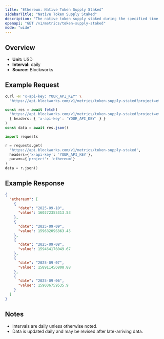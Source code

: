 ```yaml
---
title: "Ethereum: Native Token Supply Staked"
sidebarTitle: "Native Token Supply Staked"
description: "The native token supply staked during the specified time period for given blockchain."
openapi: "GET /v1/metrics/token-supply-staked"
mode: "wide"
---
```


## Overview

- **Unit:** USD
- **Interval:** daily
- **Source:** Blockworks

## Example Request

<CodeGroup>

```bash cURL
curl -H "x-api-key: YOUR_API_KEY" \
  "https://api.blockworks.com/v1/metrics/token-supply-staked?project=ethereum"
```

```typescript TypeScript
const res = await fetch(
  'https://api.blockworks.com/v1/metrics/token-supply-staked?project=ethereum',
  { headers: { 'x-api-key': 'YOUR_API_KEY' } }
)
const data = await res.json()
```

```python Python
import requests

r = requests.get(
  'https://api.blockworks.com/v1/metrics/token-supply-staked',
  headers={'x-api-key': 'YOUR_API_KEY'},
  params={'project': 'ethereum'}
)
data = r.json()
```

</CodeGroup>

## Example Response

```json
{
  "ethereum": [
    {
      "date": "2025-09-10",
      "value": 160272355313.53
    },
    {
      "date": "2025-09-09",
      "value": 159682096363.45
    },
    {
      "date": "2025-09-08",
      "value": 159464176049.67
    },
    {
      "date": "2025-09-07",
      "value": 158911456808.88
    },
    {
      "date": "2025-09-06",
      "value": 159006759535.9
    }
  ]
}
```

## Notes
- Intervals are daily unless otherwise noted.
- Data is updated daily and may be revised after late-arriving data.
